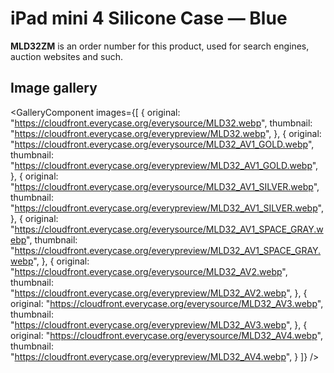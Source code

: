 
# iPad mini 4 Silicone Case — Blue

<Callout type='info' emoji='👉🏻'>**MLD32ZM** is an order number for this product, used for search engines, auction websites and such.</Callout>

## Image gallery

<GalleryComponent
    images={[
      {
        original: "https://cloudfront.everycase.org/everysource/MLD32.webp",
        thumbnail: "https://cloudfront.everycase.org/everypreview/MLD32.webp",
      },
      {
        original: "https://cloudfront.everycase.org/everysource/MLD32_AV1_GOLD.webp",
        thumbnail: "https://cloudfront.everycase.org/everypreview/MLD32_AV1_GOLD.webp",
      },
      {
        original: "https://cloudfront.everycase.org/everysource/MLD32_AV1_SILVER.webp",
        thumbnail: "https://cloudfront.everycase.org/everypreview/MLD32_AV1_SILVER.webp",
      },
      {
        original: "https://cloudfront.everycase.org/everysource/MLD32_AV1_SPACE_GRAY.webp",
        thumbnail: "https://cloudfront.everycase.org/everypreview/MLD32_AV1_SPACE_GRAY.webp",
      },
      {
        original: "https://cloudfront.everycase.org/everysource/MLD32_AV2.webp",
        thumbnail: "https://cloudfront.everycase.org/everypreview/MLD32_AV2.webp",
      },
      {
        original: "https://cloudfront.everycase.org/everysource/MLD32_AV3.webp",
        thumbnail: "https://cloudfront.everycase.org/everypreview/MLD32_AV3.webp",
      },
      {
        original: "https://cloudfront.everycase.org/everysource/MLD32_AV4.webp",
        thumbnail: "https://cloudfront.everycase.org/everypreview/MLD32_AV4.webp",
      }
    ]}
  />
